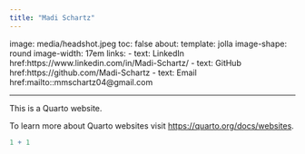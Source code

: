 ```yaml
---
title: "Madi Schartz"
---
```

image: media/headshot.jpeg
toc: false
about: 
  template: jolla
  image-shape: round
  image-width: 17em
  links:
    - text: LinkedIn
      href:https://www.linkedin.com/in/Madi-Schartz/ 
    - text: GitHub
      href:https://github.com/Madi-Schartz
    - text: Email
      href:mailto::mmschartz04@gmail.com
      
---
        

This is a Quarto website.

To learn more about Quarto websites visit <https://quarto.org/docs/websites>.

```r
1 + 1
```
